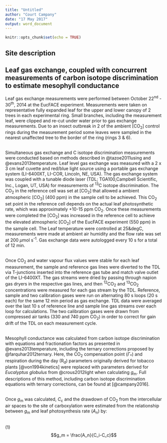 ```yaml
---
title: "Untitled"
author: "Court Campany"
date: "17 May 2017"
output: word_document
---
```


```r
knitr::opts_chunk$set(echo = TRUE)
```
## Site description 

## Leaf gas exchange, coupled with concurrent measurements of carbon isotope discrimination to estimate mesophyll conductance
Leaf gas exchange measurements were performed between October 22^nd^ - 30^th^, 2014 at the EucFACE experiment. Measurements were taken on representative fully expanded leaf for the upper and lower canopy of 2 trees in each experimental ring. Small branches, including the measurement leaf, were clipped and re-cut under water prior to gas exchange measurements. Due to an insect outbreak in 2 of the ambient [CO~2~] control rings during the measurement period some leaves were sampled in the nearest unaffected tree to the border of the ring (rings 3 & 6).

\
Simultaneous gas exchange and C isotope discrimination measurements were conducted based on methods described in @tazoe2011using and @evans2013temperature. Leaf level gas exchange was measured with a 2 x 3 cm leaf cuvette and red/blue light source using a portable gas exchange system (LI-6400XT, LI-COR, Lincoln, NE, USA). The gas exchange system was coupled with a tunable diode laser (TDL; TGA100,Campbell Scientific, Inc., Logan, UT, USA) for measurements of ^13^C isotope discrimination. The CO~2~ in the reference cell was set at [CO~2~] that allowed a ambient atmospheric [CO~2~] (400 ppm) in the sample cell to be achieved. This CO~2~ set point in the reference cell depends on the actual leaf photosynthetic rate, which was approximately +10-15 ppm CO~2~. Once these measurements were completed the [CO~2~] was increased in the reference cell to achieve the elevated atmospheric [CO~2~] of the EucFACE experiment (550 ppm) in the sample cell. The Leaf temperature were controlled at 25&degC, measurements were made at ambient air humidity and the flow rate was set at 200 $\mu$mol s^-1^. Gas exchange data were autologged every 10 s for a total of 12 min.

\
Once CO~2~ and water vapour flux values were stable for each leaf measurement, the sample and reference gas lines were diverted to the TDL via T-junctions inserted into the reference gas tube and match valve outlet of the LI-6400XT. The gas streams were dried by passing through napion gas dryers in the respective gas lines, and then ^12^CO~2~ and ^13^CO~2~ concentrations were measured for each gas stream by the TDL. Reference, sample and two calibration gases were run on alternating 80 s loops (20 s each) for the same 12 min period as gas exchange. TDL data were averaged over the last 10 s of reference line and sample line gas streams over each loop for calculations. The two calibration gases were drawn from compressed air tanks (330 and 740 ppm CO~2~) in order to correct for gain drift of the TDL on each measurement cycle.

\
Mesophyll conductance was calculated from carbon isotope discrimination with equations and fractionation factors as presented in @evans2013temperature, including the ternary corrections proposed by @farquhar2012ternary. Here, the CO~2~ compensation point ($\Gamma_{*}$) and respiration during the day (R~d~) parameters originally derived for tobacco plants [@von1994kinetics] were replaced with parameters derived for *Eucalyptus globulus* from @crous2012light when calculating *g*~m~. Full descriptions of this method, including carbon isotope discrimination equations with ternary corrections, can be found at [@campany2016].  


\
Once *g*~m~ was calculated, *C*~c~ and the drawdown of CO~2~ from the intercellular air spaces to the site of carboxylation were estimated from the relationship between *g*~m~ and leaf photosynthesis rate (*A*~n~) by: 

\
(1)
$$g_m = \frac{A_n}{C_i-C_c}$$